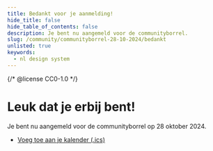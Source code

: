 ```yaml
---
title: Bedankt voor je aanmelding!
hide_title: false
hide_table_of_contents: false
description: Je bent nu aangemeld voor de communityborrel.
slug: /community/communityborrel-28-10-2024/bedankt
unlisted: true
keywords:
  - nl design system
---
```


{/* @license CC0-1.0 */}

# Leuk dat je erbij bent!

Je bent nu aangemeld voor de communityborrel op 28 oktober 2024.

- [Voeg toe aan je kalender (.ics)](/heartbeat/heartbeat.ics)
